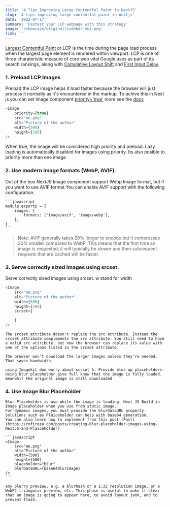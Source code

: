 ```yaml
---
title: '4 Tips Improving Large Contentful Paint in NextJS'
slug: '4-tips-improving-large-contentful-paint-in-nextjs'
date: '2022-07-17'
summary: 'Fastest your LCP webpage with this strategy'
image: '/showcase/original/sidebar-mui.png'
link: ''
---
```


[Largest Contentful Paint](https://web.dev/lcp/) or LCP is the time during the page load process when the largest page element is rendered within viewport. LCP is one of three charateristic
measure of core web vital Google uses as part of its search rankings, along with
[Comulative Layout Shift](https://web.dev/cls/)
and
[First Input Delay](https://web.dev/fid/).

<ImageMDX
    src="https://ik.imagekit.io/rofireza/Blog/lCP_rofireza_ExtOAUpvR.jpg?ik-sdk-version=javascript-1.4.3&updatedAt=1662420126178"
    alt="LCP Image Simulation"
/>

### 1. Preload LCP Images

Preload the LCP image helps it load faster because the browser will just process it normally as it's encountered in the markup.
To achive this in Next js you can set Image component [priority='true'](https://nextjs.org/docs/api-reference/next/image#priority) more see the [docs](https://nextjs.org/docs/api-reference/next/image#priority)

```javascript
<Image
    priority={true}
    src="me.png"
    alt="Picture of the author"
    width={500}
    height={500}
/>
```

When true, the image will be considered high priority and preload. Lazy loading is automatically disabled for images using priority. Its also posible to priority more than one image

### 2. Use modern image formats (WebP, AVIF).

Out of the box NextJS Image component support
Webp Image format, but if you want to use AVIF format You can enable AVIF support with the following configuration.

    ```javascript
    module.exports = {
        images: {
            formats: ['image/avif', 'image/webp'],
        },
    }
    ```

> Note: AVIF generally takes 20% longer to encode but it compresses 20% smaller compared to WebP. This means that the first time an image is requested, it will typically be slower and then subsequent requests that are cached will be faster.

### 3. Serve correctly sized images using srcset.

Serve correctly sized images using srcset.
w stand for width

```javascript
<Image
    src="me.png"
    alt="Picture of the author"
    width={500}
    height={500}
    scrset={

    }
/>
```

    The srcset attribute doesn't replace the src attribute. Instead the srcset attribute complements the src attribute. You still need to have a valid src attribute, but now the browser can replace its value with one of the options listed in the srcset attribute.

    The browser won't download the larger images unless they're needed. That saves bandwidth.

    using Imagekit don worry about scrset 5. Provide blur-up placeholders.
    Using blur placeholder give full know that the image is fully loaded. meanwhit the original image is still downloaded

### 4. Use Image Blur Placeholder

    Blur Placeholder is use while the image is loading. Next JS Build in Image placeholder when you use from static image.
    For dynamic images, you must provide the blurDataURL property. Solutions such as Plaiceholder can help with base64 generation.
    You can also learn how to implement from this post [Post](https://rofireza.com/posts/creating-blur-placeholder-images-using-NextJS-and-Plaiceholder)

    ```javascript
    <Image
        src="me.png"
        alt="Picture of the author"
        width={500}
        height={500}
        placeholder="blur"
        blurDataURL={base64BlurImage}
    />
    ```

    any blurry preview, e.g. a blurhash or a 1:32 resolution image, or a WebP2 triangular preview, etc. This phase is useful to make it clear that an image is going to appear here, to avoid layout jank, and to prevent flash.
